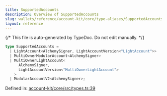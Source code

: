 ```yaml
---
title: SupportedAccounts
description: Overview of SupportedAccounts
slug: wallets/reference/account-kit/core/type-aliases/SupportedAccounts
layout: reference
---
```


{/* This file is auto-generated by TypeDoc. Do not edit manually. */}

```ts
type SupportedAccounts =
  | LightAccount<AlchemySigner, LightAccountVersion<"LightAccount">>
  | MultiOwnerModularAccount<AlchemySigner>
  | MultiOwnerLightAccount<
      AlchemySigner,
      LightAccountVersion<"MultiOwnerLightAccount">
    >
  | ModularAccountV2<AlchemySigner>;
```

Defined in: [account-kit/core/src/types.ts:39](https://github.com/alchemyplatform/aa-sdk/blob/17aad1f572375d42a06c7e3238078a88a435d459/account-kit/core/src/types.ts#L39)
